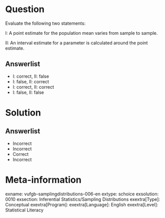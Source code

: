 Question
========
  
Evaluate the following two statements:

I: A point estimate for the population mean varies from sample to sample.

II: An interval estimate for a parameter is calculated around the point estimate.

  
Answerlist
----------
* I: correct,  II: false
* I: false,   II: correct
* I: correct,  II: correct
* I: false,   II: false

Solution
========

Answerlist
----------
* Incorrect
* Incorrect
* Correct
* Incorrect

Meta-information
================
exname: vufgb-samplingdistributions-006-en
extype: schoice
exsolution: 0010
exsection: Inferential Statistics/Sampling Distributions
exextra[Type]: Conceptual
exextra[Program]: 
exextra[Language]: English
exextra[Level]: Statistical Literacy
